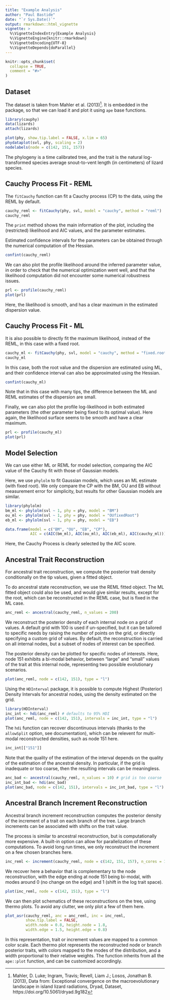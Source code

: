 ```yaml
---
title: "Example Analysis"
author: "Paul Bastide"
date: "`r Sys.Date()`"
output: rmarkdown::html_vignette
vignette: >
  %\VignetteIndexEntry{Example Analysis}
  %\VignetteEngine{knitr::rmarkdown}
  %\VignetteEncoding{UTF-8}
  %\VignetteDepends{doParallel}
---
```


```r
knitr::opts_chunk$set(
  collapse = TRUE,
  comment = "#>"
)
```

## Dataset

The dataset is taken from Mahler et al. (2013)[^1].
It is embedded in the package, so that we can load it and plot it using `ape` base functions.

```r
library(cauphy)
data(lizards)
attach(lizards)

plot(phy, show.tip.label = FALSE, x.lim = 65)
phydataplot(svl, phy, scaling = 2)
nodelabels(node = c(142, 151, 157))
```

The phylogeny is a time calibrated tree, and the trait is the natural log-transformed species average snout-to-vent length (in centimeters) of lizard species.

## Cauchy Process Fit - REML

The `fitCauchy` function can fit a Cauchy process (CP) to the data, using the REML
by default.

```r
cauchy_reml <- fitCauchy(phy, svl, model = "cauchy", method = "reml")
cauchy_reml
```

The `print` method shows the main information of the plot,
including the (restricted) likelihood and AIC values,
and the parameter estimates.

Estimated confidence intervals for the parameters can be obtained through the
numerical computation of the Hessian.

```r
confint(cauchy_reml)
```

We can also plot the profile likelihood around the inferred parameter value,
in order to check that the numerical optimization went well, and that the
likelihood computation did not encounter some numerical robustness issues.

```r
prl <- profile(cauchy_reml)
plot(prl)
```

Here, the likelihood is smooth, and has a clear maximum in the estimated
dispersion value.

## Cauchy Process Fit - ML

It is also possible to directly fit the maximum likelihood, instead of the REML,
in this case with a fixed root.

```r
cauchy_ml <- fitCauchy(phy, svl, model = "cauchy", method = "fixed.root")
cauchy_ml
```

In this case, both the root value and the dispersion are estimated using ML,
and their confidence interval can also be approximated using the Hessian.

```r
confint(cauchy_ml)
```

Note that in this case with many tips, the difference between the ML and REML estimates
of the dispersion are small.

Finally, we can also plot the profile log-likelihood in both estimated parameters
(the other parameter being fixed to its optimal value).
Here again, the likelihood surface seems to be smooth and have a clear maximum.

```r
prl <- profile(cauchy_ml)
plot(prl)
```

## Model Selection

We can use either ML or REML for model selection, comparing the AIC value of the
Cauchy fit with those of Gaussian models.

Here, we use `phylolm` to fit Gaussian models, which uses an ML estimate (with fixed root).
We only compare the CP with the BM, OU and EB without measurement error for simplicity,
but results for other Gaussian models are similar.

```r
library(phylolm)
bm_ml <- phylolm(svl ~ 1, phy = phy, model = "BM")
ou_ml <- phylolm(svl ~ 1, phy = phy, model = "OUfixedRoot")
eb_ml <- phylolm(svl ~ 1, phy = phy, model = "EB")

data.frame(model = c("BM", "OU", "EB", "CP"),
           AIC = c(AIC(bm_ml), AIC(ou_ml), AIC(eb_ml), AIC(cauchy_ml)))
```

Here, the Cauchy Process is clearly selected by the AIC score.

## Ancestral Trait Reconstruction

For ancestral trait reconstruction, we compute the posterior trait density
conditionally on the tip values, given a fitted object.

To do ancestral state reconstruction, we use the REML fitted object.
The ML fitted object could also be used, and would give similar results,
except for the root, which can be reconstructed in the REML case, but is fixed in the ML case.

```r
anc_reml <- ancestral(cauchy_reml, n_values = 200)
```

We reconstruct the posterior density of each internal node on a grid of values.
A default grid with $100$ is used if un-specified, but it can be tailored to specific
needs by raising the number of points on the grid, or directly specifying a custom grid of values.
By default, the reconstruction is carried on all internal nodes, but a subset of nodes of 
interest can be specified.

The posterior density can be plotted for specific nodes of interests.
Here, node $151$ exhibits a bi-modal behavior, between "large" and "small" values
of the trait at this internal node, representing two possible evolutionary scenarios.

```r
plot(anc_reml, node = c(142, 151), type = "l")
```

Using the `HDInterval` package, it is possible to compute 
Highest (Posterior) Density Intervals for ancestral nodes, using the
density estimated on the grid.
```r
library(HDInterval)
inc_int <- hdi(anc_reml) # defaults to 95% HDI
plot(anc_reml, node = c(142, 151), intervals = inc_int, type = "l")
```
The `hdi` function can recover discontinuous intervals
(thanks to the `allowSplit` option, see documentation),
which can be relevent for multi-modal reconstructed densities,
such as node 151 here.
```r
inc_int[["151"]]
```

Note that the quality of the estimation of the interval depends on the
quality of the estimation of the ancestral density.
In particular, if the grid is inadequate or too coarse, then the resulting
intervals can be meaningless.
```r
anc_bad <- ancestral(cauchy_reml, n_values = 10) # grid is too coarse
inc_int_bad <- hdi(anc_bad)
plot(anc_bad, node = c(142, 151), intervals = inc_int_bad, type = "l")
```

## Ancestral Branch Increment Reconstruction

Ancestral branch increment reconstruction computes the posterior density of the
increment of a trait on each branch of the tree.
Large branch increments can be associated with shifts on the trait value.

The process is similar to ancestral reconstruction, but is computationally
more expensive. A built-in option can allow for parallelization of these computations.
To avoid long run times, we only reconstruct the increment on a few chosen branches here.

```r
inc_reml <- increment(cauchy_reml, node = c(142, 151, 157), n_cores = 1)
```

We recover here a behavior that is complementary to the node reconstruction,
with the edge ending at node $151$ being bi-modal, with modes around $0$ (no change on the edge)
and $1$ (shift in the log trait space).

```r
plot(inc_reml, node = c(142, 151), type = "l")
```

We can then plot schematics of these reconstructions on the tree, using
thermo plots.
To avoid any clutter, we only plot a few of them here.

```r
plot_asr(cauchy_reml, anc = anc_reml, inc = inc_reml,
         show.tip.label = FALSE,
         width.node = 0.8, height.node = 1.8,
         width.edge = 1.5, height.edge = 0.8)
```

In this representation, trait or increment values are mapped to a common color scale.
Each thermo plot represents the reconstructed node or branch posterior traits,
with colors mapped to the modes of the distribution, and a width proportional to their
relative weights.
The function inherits from all the `ape::plot` function, and can be customized accordingly.

[^1]: Mahler, D. Luke; Ingram, Travis; Revell, Liam J.; Losos, Jonathan B. (2013), Data from: Exceptional convergence on the macroevolutionary landscape in island lizard radiations, Dryad, Dataset, https://doi.org/10.5061/dryad.9g182


